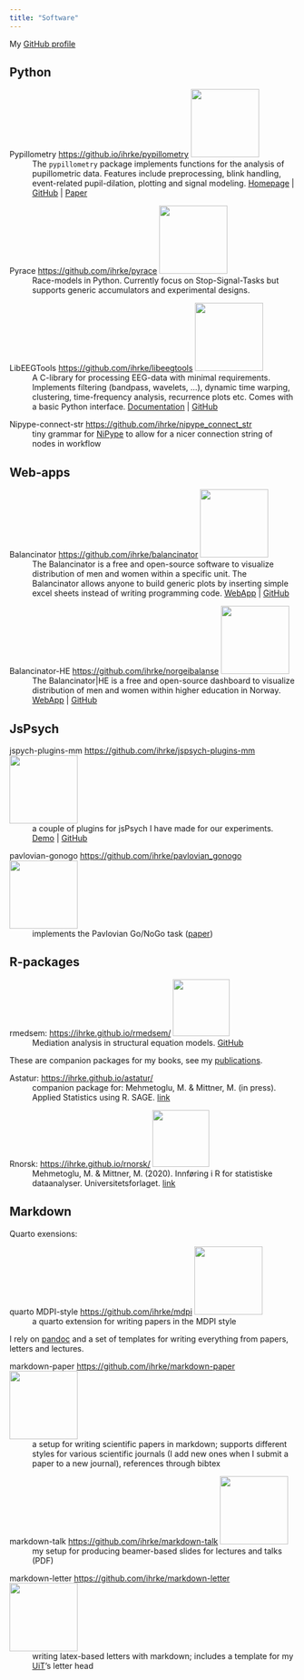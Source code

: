 ```yaml
---
title: "Software"
---
```


My [GitHub profile](https://github.com/ihrke)

## Python

::: software
Pypillometry <https://github.io/ihrke/pypillometry> ![](https://raw.githubusercontent.com/ihrke/pypillometry/master/logo/pypillometry_logo_200x200.png?token=AAIWMEINEM6MUOAPT2NV4I252K5QW){.alignright width=120px}
: The `pypillometry` package implements functions for the analysis of pupillometric data. Features include preprocessing, blink handling, event-related pupil-dilation, plotting and signal modeling. [Homepage](http://ihrke.github.io/pypillometry) | [GitHub](https://github.com/ihrke/pypillometry) | [Paper](https://joss.theoj.org/papers/10.21105/joss.02348)
:::

::: software
Pyrace <https://github.com/ihrke/pyrace> ![](/pics/pyrace.png){.alignright width=120px}
: Race-models in Python. Currently focus on Stop-Signal-Tasks but supports generic accumulators and experimental designs.
:::


::: software
LibEEGTools <https://github.com/ihrke/libeegtools> ![](/pics/libeegtools.png){.alignright width=120px}
: A C-library for processing EEG-data with minimal requirements. Implements filtering (bandpass, wavelets, ...), dynamic time warping, clustering, time-frequency analysis, recurrence plots etc. Comes with a basic Python interface. [Documentation](https://libeegtools.sourceforge.net/api/current/index.html) | [GitHub](https://github.com/ihrke/libeegtools)
:::

::: software
Nipype-connect-str <https://github.com/ihrke/nipype_connect_str>
: tiny grammar for [NiPype](https://nipype.readthedocs.io/en/latest/) to allow for a nicer connection string of nodes in workflow
:::

## Web-apps

::: software
Balancinator <https://github.com/ihrke/balancinator> ![](/pics/balancinator.png){.alignright width=120px}
: The Balancinator is a free and open-source software to visualize distribution of men and women within a specific unit. The Balancinator allows anyone to build generic plots by inserting simple excel sheets instead of writing programming code. [WebApp](https://shiny.uit.no/balancinator/) | [GitHub](https://github.com/ihrke/balancinator)
:::

::: software
Balancinator-HE <https://github.com/ihrke/norgeibalanse> ![](/pics/balancinator_he.png){.alignright width=120px}
: The Balancinator|HE is a free and open-source dashboard to visualize distribution of men and women within higher education in Norway. [WebApp](https://shiny.uit.no/norgeibalanse/) | [GitHub](https://github.com/ihrke/norgeibalanse)
:::

## JsPsych

::: software
jspych-plugins-mm <https://github.com/ihrke/jspsych-plugins-mm> ![](/pics/example-gradient-feedback-multi-mm.png){.alignright width=120px}
: a couple of plugins for jsPsych I have made for our experiments. [Demo](https://ihrke.github.io/jspsych-plugins-mm/) | [GitHub](https://github.com/ihrke/jspsych-plugins-mm)
:::

::: software
pavlovian-gonogo <https://github.com/ihrke/pavlovian_gonogo> ![](/pics/pav_gonogo.png){.alignright width=120px}
: implements the Pavlovian Go/NoGo task ([paper](/papers/Csifcsak2019LH.pdf))
:::

## R-packages


::: software
rmedsem: <https://ihrke.github.io/rmedsem/> ![](https://ihrke.github.io/rmedsem/logo.png){.alignright height=100px}
: Mediation analysis in structural equation models. [GitHub](https://github.com/ihrke/rmedsem/)
:::


These are companion packages for my books, see my [publications](publications.qmd).

::: software
Astatur: <https://ihrke.github.io/astatur/>
: companion package for: Mehmetoglu, M. & Mittner, M. (in press). Applied Statistics using R. SAGE. [link](https://uk.sagepub.com/en-gb/eur/applied-statistics-using-r/book266647)
:::

::: software
Rnorsk: <https://ihrke.github.io/rnorsk/> ![](https://ihrke.github.io/rnorsk/reference/figures/logo.png){.alignright height=100px}
: Mehmetoglu, M. & Mittner, M. (2020). Innføring i R for statistiske dataanalyser. Universitetsforlaget. [link](https://www.universitetsforlaget.no/innforing-i-r-for-statistiske-dataanalyser)
:::

## Markdown

Quarto exensions:

::: software
quarto MDPI-style <https://github.com/ihrke/mdpi> ![](https://github.com/ihrke/mdpi/raw/master/pics/mdpi_screenshot.png){.alignright width=120px}
: a quarto extension for writing papers in the MDPI style
:::

I rely on [pandoc](https://pandoc.org/) and a set of templates for writing everything from papers, letters and lectures.

::: software
markdown-paper <https://github.com/ihrke/markdown-paper> ![](https://github.com/ihrke/markdown-paper/raw/master/pics/paper_elife.png){.alignright width=120px}
: a setup for writing scientific papers in markdown; supports different styles for various scientific journals (I add new ones when I submit a paper to a new journal), references through bibtex
:::

::: software
markdown-talk <https://github.com/ihrke/markdown-talk> ![](/pics/markdown-talk){.alignright width=120px}
: my setup for producing beamer-based slides for lectures and talks (PDF)
:::

::: software
markdown-letter <https://github.com/ihrke/markdown-letter> ![](/pics/markdown-letter){.alignright width=120px}
: writing latex-based letters with markdown; includes a template for my [UiT](https://uit.no)'s letter head
:::
